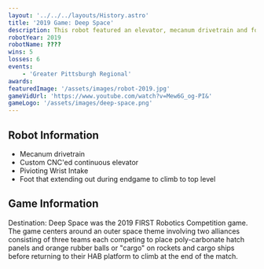 ---
layout: '../../../layouts/History.astro'
title: '2019 Game: Deep Space'
description: This robot featured an elevator, mecanum drivetrain and focused on picking up cargo.
robotYear: 2019
robotName: ????
wins: 5
losses: 6
events: 
    - 'Greater Pittsburgh Regional'
awards:
featuredImage: '/assets/images/robot-2019.jpg'
gameVidUrl: 'https://www.youtube.com/watch?v=Mew6G_og-PI&'
gameLogo: '/assets/images/deep-space.png'
---

## Robot Information

- Mecanum drivetrain
- Custom CNC'ed continuous elevator
- Pivioting Wrist Intake 
- Foot that extending out during endgame to climb to top level

## Game Information

Destination: Deep Space was the 2019 FIRST Robotics Competition game. The game centers around an outer space theme involving two alliances consisting of three teams each competing to place poly-carbonate hatch panels and orange rubber balls or "cargo" on rockets and cargo ships before returning to their HAB platform to climb at the end of the match.
